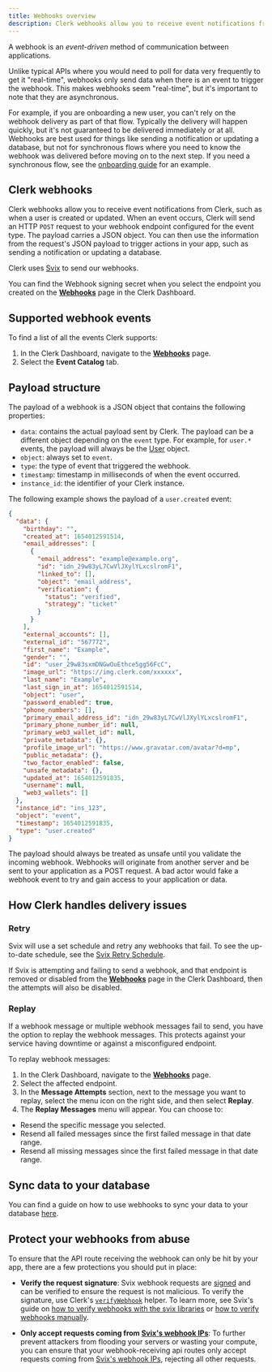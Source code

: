 ```yaml
---
title: Webhooks overview
description: Clerk webhooks allow you to receive event notifications from Clerk.
---
```


A webhook is an _event-driven_ method of communication between applications.

Unlike typical APIs where you would need to poll for data very frequently to get it "real-time", webhooks only send data when there is an event to trigger the webhook. This makes webhooks seem "real-time", but it's important to note that they are asynchronous.

For example, if you are onboarding a new user, you can't rely on the webhook delivery as part of that flow. Typically the delivery will happen quickly, but it's not guaranteed to be delivered immediately or at all. Webhooks are best used for things like sending a notification or updating a database, but not for synchronous flows where you need to know the webhook was delivered before moving on to the next step. If you need a synchronous flow, see the [onboarding guide](/docs/references/nextjs/add-onboarding-flow) for an example.

## Clerk webhooks

Clerk webhooks allow you to receive event notifications from Clerk, such as when a user is created or updated. When an event occurs, Clerk will send an HTTP `POST` request to your webhook endpoint configured for the event type. The payload carries a JSON object. You can then use the information from the request's JSON payload to trigger actions in your app, such as sending a notification or updating a database.

Clerk uses [Svix](https://svix.com/) to send our webhooks.

You can find the Webhook signing secret when you select the endpoint you created on the [**Webhooks**](https://dashboard.clerk.com/last-active?path=webhooks) page in the Clerk Dashboard.

## Supported webhook events

To find a list of all the events Clerk supports:

1. In the Clerk Dashboard, navigate to the [**Webhooks**](https://dashboard.clerk.com/last-active?path=webhooks) page.
1. Select the **Event Catalog** tab.

## Payload structure

The payload of a webhook is a JSON object that contains the following properties:

- `data`: contains the actual payload sent by Clerk. The payload can be a different object depending on the `event` type. For example, for `user.*` events, the payload will always be the [User](/docs/references/javascript/user) object.
- `object`: always set to `event`.
- `type`: the type of event that triggered the webhook.
- `timestamp`: timestamp in milliseconds of when the event occurred.
- `instance_id`: the identifier of your Clerk instance.

The following example shows the payload of a `user.created` event:

```json
{
  "data": {
    "birthday": "",
    "created_at": 1654012591514,
    "email_addresses": [
      {
        "email_address": "example@example.org",
        "id": "idn_29w83yL7CwVlJXylYLxcslromF1",
        "linked_to": [],
        "object": "email_address",
        "verification": {
          "status": "verified",
          "strategy": "ticket"
        }
      }
    ],
    "external_accounts": [],
    "external_id": "567772",
    "first_name": "Example",
    "gender": "",
    "id": "user_29w83sxmDNGwOuEthce5gg56FcC",
    "image_url": "https://img.clerk.com/xxxxxx",
    "last_name": "Example",
    "last_sign_in_at": 1654012591514,
    "object": "user",
    "password_enabled": true,
    "phone_numbers": [],
    "primary_email_address_id": "idn_29w83yL7CwVlJXylYLxcslromF1",
    "primary_phone_number_id": null,
    "primary_web3_wallet_id": null,
    "private_metadata": {},
    "profile_image_url": "https://www.gravatar.com/avatar?d=mp",
    "public_metadata": {},
    "two_factor_enabled": false,
    "unsafe_metadata": {},
    "updated_at": 1654012591835,
    "username": null,
    "web3_wallets": []
  },
  "instance_id": "ins_123",
  "object": "event",
  "timestamp": 1654012591835,
  "type": "user.created"
}
```

The payload should always be treated as unsafe until you validate the incoming webhook. Webhooks will originate from another server and be sent to your application as a POST request. A bad actor would fake a webhook event to try and gain access to your application or data.

## How Clerk handles delivery issues

### Retry

Svix will use a set schedule and retry any webhooks that fail. To see the up-to-date schedule, see the [Svix Retry Schedule](https://docs.svix.com/retries).

If Svix is attempting and failing to send a webhook, and that endpoint is removed or disabled from the [**Webhooks**](https://dashboard.clerk.com/last-active?path=webhooks) page in the Clerk Dashboard, then the attempts will also be disabled.

### Replay

If a webhook message or multiple webhook messages fail to send, you have the option to replay the webhook messages. This protects against your service having downtime or against a misconfigured endpoint.

To replay webhook messages:

1. In the Clerk Dashboard, navigate to the [**Webhooks**](https://dashboard.clerk.com/last-active?path=webhooks) page.
1. Select the affected endpoint.
1. In the **Message Attempts** section, next to the message you want to replay, select the menu icon on the right side, and then select **Replay**.
1. The **Replay Messages** menu will appear. You can choose to:

- Resend the specific message you selected.
- Resend all failed messages since the first failed message in that date range.
- Resend all missing messages since the first failed message in that date range.

## Sync data to your database

You can find a guide on how to use webhooks to sync your data to your database [here](/docs/webhooks/sync-data).

## Protect your webhooks from abuse

To ensure that the API route receiving the webhook can only be hit by your app, there are a few protections you should put in place:

- **Verify the request signature**: Svix webhook requests are [signed](https://www.wikiwand.com/en/Digital_signature) and can be verified to ensure the request is not malicious. To verify the signature, use Clerk's [`verifyWebhook`](https://clerk.com/docs/references/backend/verify-webhook) helper. To learn more, see Svix's guide on [how to verify webhooks with the svix libraries](https://docs.svix.com/receiving/verifying-payloads/how) or [how to verify webhooks manually](https://docs.svix.com/receiving/verifying-payloads/how-manual).

- **Only accept requests coming from [Svix's webhook IPs](https://docs.svix.com/webhook-ips.json)**:  To further prevent attackers from flooding your servers or wasting your compute, you can ensure that your webhook-receiving api routes only accept requests coming from [Svix's webhook IPs](https://docs.svix.com/webhook-ips.json), rejecting all other requests.
